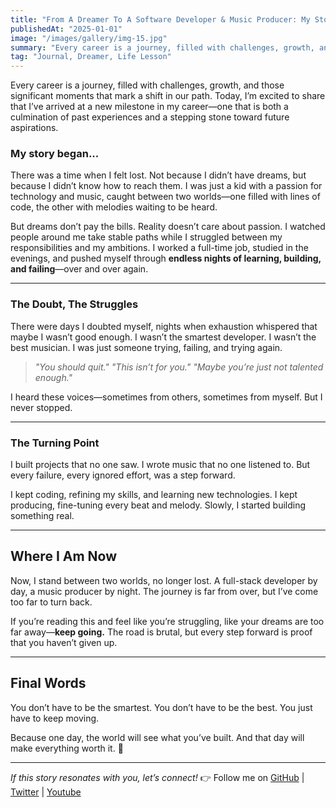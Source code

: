 ```yaml
---
title: "From A Dreamer To A Software Developer & Music Producer: My Story"
publishedAt: "2025-01-01"
image: "/images/gallery/img-15.jpg"
summary: "Every career is a journey, filled with challenges, growth, and those significant moments that mark a shift in our path."
tag: "Journal, Dreamer, Life Lesson"
---
```


Every career is a journey, filled with challenges, growth, and those significant moments that mark a shift in our path. Today, I’m excited to share that I’ve arrived at a new milestone in my career—one that is both a culmination of past experiences and a stepping stone toward future aspirations.


### My story began...

There was a time when I felt lost. Not because I didn’t have dreams, but because I didn’t know how to reach them.
I was just a kid with a passion for technology and music, caught between two worlds—one filled with lines of code, the other with melodies waiting to be heard.

But dreams don’t pay the bills. Reality doesn’t care about passion.
I watched people around me take stable paths while I struggled between my responsibilities and my ambitions.
I worked a full-time job, studied in the evenings, and pushed myself through **endless nights of learning, building, and failing**—over and over again.

---

### The Doubt, The Struggles

There were days I doubted myself, nights when exhaustion whispered that maybe I wasn’t good enough.
I wasn’t the smartest developer. I wasn’t the best musician.
I was just someone trying, failing, and trying again.

> *"You should quit."*
> *"This isn’t for you."*
> *"Maybe you’re just not talented enough."*

I heard these voices—sometimes from others, sometimes from myself.
But I never stopped.

---

### The Turning Point

I built projects that no one saw.
I wrote music that no one listened to.
But every failure, every ignored effort, was a step forward.

I kept coding, refining my skills, and learning new technologies.
I kept producing, fine-tuning every beat and melody.
Slowly, I started building something real.

---

## Where I Am Now

Now, I stand between two worlds, no longer lost.
A full-stack developer by day, a music producer by night.
The journey is far from over, but I’ve come too far to turn back.

If you’re reading this and feel like you’re struggling, like your dreams are too far away—**keep going.**
The road is brutal, but every step forward is proof that you haven’t given up.

---

## Final Words

You don’t have to be the smartest.
You don’t have to be the best.
You just have to keep moving.

Because one day, the world will see what you’ve built.
And that day will make everything worth it. 🚀

---

*If this story resonates with you, let’s connect!*
👉 Follow me on [GitHub](https://github.com/BrayaCheat) | [Twitter](https://twitter.com/yourtwitter) | [Youtube](https://www.youtube.com/@brayacheat7117)